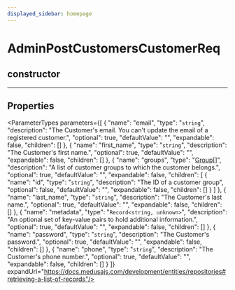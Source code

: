 ```yaml
---
displayed_sidebar: homepage
---
```



# AdminPostCustomersCustomerReq

## constructor

___

## Properties

<ParameterTypes parameters={[
  {
    "name": "email",
    "type": "`string`",
    "description": "The Customer's email. You can't update the email of a registered customer.",
    "optional": true,
    "defaultValue": "",
    "expandable": false,
    "children": []
  },
  {
    "name": "first_name",
    "type": "`string`",
    "description": "The Customer's first name.",
    "optional": true,
    "defaultValue": "",
    "expandable": false,
    "children": []
  },
  {
    "name": "groups",
    "type": "[Group](medusa.Group.mdx)[]",
    "description": "A list of customer groups to which the customer belongs.",
    "optional": true,
    "defaultValue": "",
    "expandable": false,
    "children": [
      {
        "name": "id",
        "type": "`string`",
        "description": "The ID of a customer group",
        "optional": false,
        "defaultValue": "",
        "expandable": false,
        "children": []
      }
    ]
  },
  {
    "name": "last_name",
    "type": "`string`",
    "description": "The Customer's last name.",
    "optional": true,
    "defaultValue": "",
    "expandable": false,
    "children": []
  },
  {
    "name": "metadata",
    "type": "`Record<string, unknown>`",
    "description": "An optional set of key-value pairs to hold additional information.",
    "optional": true,
    "defaultValue": "",
    "expandable": false,
    "children": []
  },
  {
    "name": "password",
    "type": "`string`",
    "description": "The Customer's password.",
    "optional": true,
    "defaultValue": "",
    "expandable": false,
    "children": []
  },
  {
    "name": "phone",
    "type": "`string`",
    "description": "The Customer's phone number.",
    "optional": true,
    "defaultValue": "",
    "expandable": false,
    "children": []
  }
]} expandUrl="https://docs.medusajs.com/development/entities/repositories#retrieving-a-list-of-records"/>
